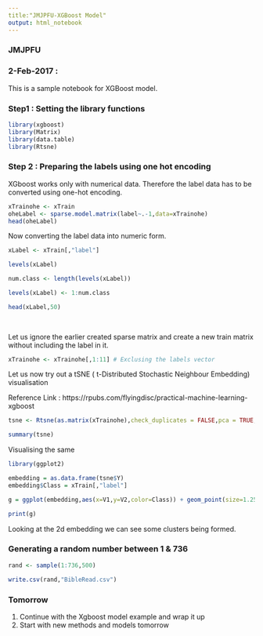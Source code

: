 ```yaml
---
title:"JMJPFU-XGBoost Model"
output: html_notebook
---
```


### JMJPFU 
### 2-Feb-2017 : 

This is a sample notebook for XGBoost model. 

### Step1 : Setting the library functions

```r
library(xgboost)
library(Matrix)
library(data.table)
library(Rtsne)
```


### Step 2 : Preparing the labels using one hot encoding

XGboost works only with numerical data. Therefore the label data has to be converted using one-hot encoding.

```r
xTrainohe <- xTrain
oheLabel <- sparse.model.matrix(label~.-1,data=xTrainohe)
head(oheLabel)
```
Now converting the label data into numeric form.

```r
xLabel <- xTrain[,"label"]

levels(xLabel)

num.class <- length(levels(xLabel))

levels(xLabel) <- 1:num.class

head(xLabel,50)
  
  
```

Let us ignore the earlier created sparse matrix and create a new train matrix without including the label in it.

```r

xTrainohe <- xTrainohe[,1:11] # Exclusing the labels vector
```

Let us now try out a tSNE ( t-Distributed Stochastic Neighbour Embedding) visualisation 

Reference Link : https://rpubs.com/flyingdisc/practical-machine-learning-xgboost


```r
tsne <- Rtsne(as.matrix(xTrainohe),check_duplicates = FALSE,pca = TRUE,perplexity = 30,theta = 0.5,dims=2)

summary(tsne)
```

Visualising the same

```r
library(ggplot2)

embedding = as.data.frame(tsne$Y)
embedding$Class = xTrain[,"label"]

g = ggplot(embedding,aes(x=V1,y=V2,color=Class)) + geom_point(size=1.25)+ guides(colour=guide_legend(override.aes = list(size=6))) + xlab("") + ylab("") + ggtitle("t-SNE 2D Embedding of 'Label' Outcome") + theme_light(base_size = 20) + theme(axis.text.x=element_blank(),axis.text.y=element_blank())

print(g)
```

Looking at the 2d embedding we can see some clusters being formed. 

### Generating a random number between 1 & 736

```r

rand <- sample(1:736,500)

write.csv(rand,"BibleRead.csv")

```

### Tomorrow

1. Continue with the Xgboost model example and wrap it up
2. Start with new methods and models tomorrow

